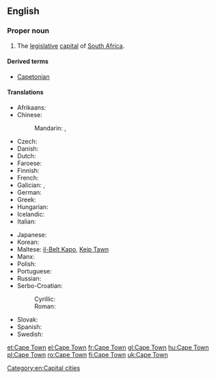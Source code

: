 ==English==

{{wikipedia}}

===Proper noun===
{{en-proper noun}}

# The [[legislative]] [[capital]] of [[South Africa]].

====Derived terms====
* [[Capetonian]]

====Translations====
{{trans-top|legislative capital of South Africa}}
* Afrikaans: {{t-|af|Kaapstad|n}}
* Chinese:
*: Mandarin: {{t|cmn|開普敦|sc=Hani}}, {{t|cmn|开普敦|tr=Kāipǔdūn|sc=Hani}}
* Czech: {{t-|cs|Kapské Město|n}}
* Danish: {{t-|da|Cape Town}}
* Dutch: {{t+|nl|Kaapstad|n}}
* Faroese: {{t-|fo|Høvdastaður|m}}
* Finnish: {{t+|fi|Kapkaupunki}}
* French: {{t+|fr|Le Cap|m}}
* Galician: {{t+|gl|Cidade do Cabo|f}}, {{t+|gl|Capetón}}
* German: {{t-|de|Kapstadt}}
* Greek: {{t-|el|Κέηπ Τάουν|tr=Kéip Táoun|n}}
* Hungarian: {{t+|hu|Fokváros}}
* Icelandic: {{t-|is|Höfðaborg}}
* Italian: {{t-|it|Città del Capo|f}}
{{trans-mid}}
* Japanese: {{t-|ja|ケープタウン|tr=Kēputaun}}
* Korean: {{t-|ko|케이프타운|tr=Keipeutaun|sc=Hang}}
* Maltese: [[il-Belt Kapo]], [[Kejp Tawn]]
* Manx: {{t-|gv|Balley ny Rheynn|m}}
* Polish: {{t+|pl|Kapsztad|m}}
* Portuguese: {{t+|pt|Cidade do Cabo}}
* Russian: {{t+|ru|Кейптаун|m|tr=Kejptáun, Kéjptaun}}
* Serbo-Croatian:
*: Cyrillic: {{t-|sh|Кејптаун|m}}
*: Roman: {{t-|sh|Kejptaun|m}}
* Slovak: {{t-|sk|Kapské Mesto|n}}
* Spanish: {{t+|es|Ciudad del Cabo|f}}
* Swedish: {{t-|sv|Kapstaden}}
{{trans-bottom}}

[[Category:en:Capital cities]]

[[et:Cape Town]]
[[el:Cape Town]]
[[fr:Cape Town]]
[[gl:Cape Town]]
[[hu:Cape Town]]
[[pl:Cape Town]]
[[ro:Cape Town]]
[[fi:Cape Town]]
[[uk:Cape Town]]